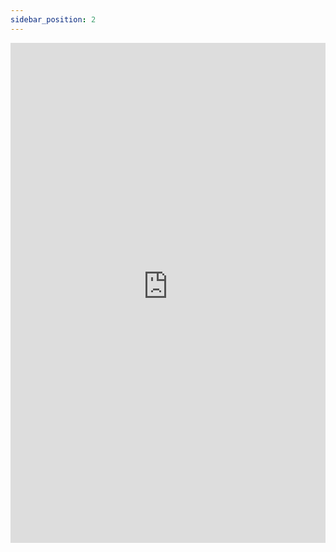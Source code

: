 ```yaml
--- 
sidebar_position: 2
---
```


<embed
      src="https://redback-operations.github.io/redback-documentation/pdf/Redback_Operations_Data_Architecture_Document.pdf"
      type="application/pdf"
      width="100%"
      height="800px"
/>
